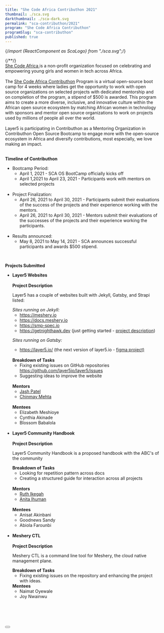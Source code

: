 ```yaml
---
title: "She Code Africa Contributhon 2021"
thumbnail: ./sca.svg
darkthumbnail: ./sca-dark.svg
permalink: "sca-contributhon/2021"
program: "She Code Africa Contributhon"
programSlug: "sca-contributhon"
published: true
---
```


{/*import {ReactComponent as ScaLogo} from "./sca.svg";*/}

<ProgramsWrapper>
{/*<ScaLogo alt="sca_logo" class="sca_logo"/>*/}

<br />
<div>
  <a href="https://www.shecodeafrica.org/"> She Code Africa </a> is a non-profit
  organization focused on celebrating and empowering young girls and women in
  tech across Africa.
</div>
<br />
<div> 
The <a href="https://sites.google.com/shecodeafrica.org/contributhon/home/program-overview"> She Code Africa Contributhon</a> Program is a virtual open-source boot camp for 4 weeks where ladies get the opportunity to work with open source organizations on selected projects with dedicated mentorship and on completion of the program, a stipend of $500 is awarded. This program aims to create a more diverse, inclusive, and innovative culture within the African open source ecosystem by matching African women in technology with sponsors and mentor open source organizations to work on projects used by millions of people all over the world. <br/>

<br />
Layer5 is participating in Contributhon as a Mentoring Organization in Contributhon
Open Source Bootcamp to engage more with the open-source ecosystem in Africa and
diversify contributions, most especially, we love making an impact.

</div>
<br/>

<b> Timeline of Contributhon</b>
<div>
<ul>
<li>
Bootcamp Period:
<ul>
<li> April 1, 2021 - SCA OS BootCamp officially kicks off</li>
<li>
April 1,2021 to April 23, 2021 - Participants work with mentors on
selected projects
</li>
</ul>
</li>
<br/>
<li>
Project Finalization:
<ul>
<li>
April 26, 2021 to April 30, 2021 - Participants submit their
evaluations of the success of the projects and their experience
working with the mentors.
</li>
<li>
April 26, 2021 to April 30, 2021 -
Mentors submit their evaluations of the successes 
of the projects and their experience working the 
participants.

</li>
</ul>
</li>
<br/>
<li>
Results announced:
<ul>
<li>
May 8, 2021 to May 14, 2021 - SCA announces successful participants and awards $500 stipend.

</li>
</ul>
</li>

</ul>
</div>

<br />

<b> Projects Submitted</b>
<div>
<ul>
<li>
<b>Layer5 Websites</b>
<br />
<br />
<b> Project Description</b>
<br/>
<p> Layer5 has a couple of websites built with Jekyll, Gatsby, and Strapi listed:</p>
 <em> Sites running on Jekyll:</em>
<ul>
<li><a href="https://meshery.io">https://meshery.io</a></li>
<li><a href=" https://docs.meshery.io">https://docs.meshery.io </a>    </li>
<li><a href="https://smp-spec.io "> https://smp-spec.io </a></li>
<li><a href=" https://getnighthawk.dev"> https://getnighthawk.dev</a> (just getting started - <a href="https://docs.google.com/document/d/1lHfMo4iIx2WXFZIspfHyxTsPR1T63_2IV5NUkgxoo0w/edit">  project description</a>) </li>
</ul>

<em> Sites running on Gatsby:</em>
<ul>
  <li>
    <a href="https://layer5.io/">https://layer5.io/</a> (the next version of
    layer5.io -
    <a href="https://www.figma.com/file/5ZwEkSJwUPitURD59YHMEN/Layer5-Designs?node-id=2074%3A853">
      figma project)
    </a>
  </li>
</ul>
<br />
<b> Breakdown of Tasks</b>
<ul>
<li>Fixing existing issues on GitHub repositories <a href="https://github.com/layer5io/layer5/issues">https://github.com/layer5io/layer5/issues</a></li>
<li>Suggesting ideas to improve the website</li>
</ul>

<br />
<b>Mentors</b>
<ul>
<li> <a href="https://layer5.io/community/members/jash-patel"> Jash Patel</a></li>
<li> <a href="https://layer5.io/community/members/chinmay-mehta"> Chinmay Mehta</a></li>
</ul>
<br />
<b>Mentees</b>
<ul>
<li> Elizabeth Meshioye</li>
<li> Cynthia Akinade</li>
<li> Blossom Babalola</li>

</ul>

</li>
<br/>
<li>
<b>Layer5 Community Handbook</b>
<br />
<br />
<b> Project Description</b>
<br/>
<p> Layer5 Community Handbook is a proposed handbook with the ABC's of the community</p>
<b> Breakdown of Tasks</b>
<ul>
<li>Looking for repetition pattern across docs</li>
<li>Creating a structured guide for interaction across all projects</li>
</ul>

<br />
<b>Mentors</b>
<ul>
<li> <a href="https://layer5.io/community/members/ruth-ikegah"> Ruth Ikegah</a></li>
<li> <a href="https://layer5.io/community/members/anita-ihuman"> Anita Ihuman </a></li>
</ul>
<br />
<b>Mentees</b>
<ul>
<li> Anisat Akinbani</li>
<li> Goodnews Sandy</li>
<li> Abiola Farounbi</li>
</ul>
</li>
<br />
<li>
<b>Meshery CTL</b>
<br />
<br />
<b> Project Description</b>
<br/>
<p> Meshery CTL is a command line tool for Meshery, the cloud native management plane.</p>
<b> Breakdown of Tasks</b>
<ul>
<li>Fixing existing issues on the repository and enhancing the project with ideas.</li>
</ul>
<b>Mentees</b>
<ul>
<li> Naimat Oyewale</li>
<li> Joy Nwainwu</li>
</ul>
</li>
<br/>
</ul>
</div>

<br />
<br />
<div id="gsoc-2020" className="apply-button">
    <h3>
        <Button primary title="Participate" url="http://slack.layer5.io" external={ true } />
    </h3>
</div>
</ProgramsWrapper>
